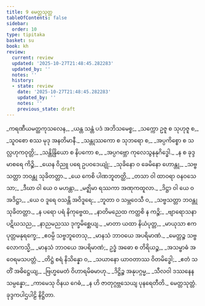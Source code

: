 ```yaml
---
title: 9 မေတ္တသုတ္တ
tableOfContents: false
sidebar:
  order: 10
type: tipitaka
basket: su
book: kh
review:
  current: review
  updated: '2025-10-27T21:48:45.282283'
  updated_by: ''
  notes: ''
  history:
  - state: review
    date: '2025-10-27T21:48:45.282283'
    updated_by: ''
    notes: ''
    previous_state: draft
---
```



<ReviewStatus review={frontmatter.review} showDetails={true} />

<HypothesisAnnotation frontmatter={frontmatter} />

<DynamicBreadcrumb />

<Division number="1" book="kh" e="ch" v="18" p="10">

<Paragraph number="95" type="verses" book="kh">
_ကရဏီယမတ္ထကုသလေန,_  
_ယန္တ သန္တံ ပဒံ အဘိသမေစ္စ;_  
_သက္ကော ဥဇူ စ သုဟုဇူ စ,_  
_သူဝစော စဿ မုဒု အနတိမာနီ._  

</Paragraph>

</Division>
<Division number="2" book="kh" e="ch" v="18" p="11">

<Paragraph number="96" type="verses" book="kh">
_သန္တုဿကော စ သုဘရော စ,_  
_အပ္ပကိစ္စော စ သလ္လဟုကဝုတ္တိ;_  
_သန္တိန္ဒြိယော စ နိပကော စ,_  
_အပ္ပဂဗ္ဘော ကုလေသွနနုဂိဒ္ဓေါ._  

</Paragraph>

</Division>
<Division number="3" book="kh" e="ch" v="18" p="11">

<Paragraph number="97" type="verses" book="kh">
_န စ ခုဒ္ဒမာစရေ ကိဉ္စိ,_  
_ယေန ဝိညူ ပရေ ဥပဝဒေယျုံ;_  
_သုခိနော ဝ ခေမိနော ဟောန္တု,_  
_သဗ္ဗသတ္တာ ဘဝန္တု သုခိတတ္တာ._  

</Paragraph>

</Division>
<Division number="4" book="kh" e="ch" v="18" p="11">

<Paragraph number="98" type="verses" book="kh">
_ယေ ကေစိ ပါဏဘူတတ္ထိ,_  
_တသာ ဝါ ထာဝရာ ဝနဝသေသာ;_  
_ဒီဃာ ဝါ ယေ ဝ မဟန္တာ,_  
_မဇ္ဈိမာ ရဿကာ အဏုကထူလာ._  

</Paragraph>

</Division>
<Division number="5" book="kh" e="ch" v="18" p="11">

<Paragraph number="99" type="verses" book="kh">
_ဒိဋ္ဌာ ဝါ ယေ ဝ အဒိဋ္ဌာ,_  
_ယေ ဝ ဒူရေ ဝသန္တိ အဝိဒူရေ;_  
_ဘူတာ ဝ သမ္ဘဝေသီ ဝ,_  
_သဗ္ဗသတ္တာ ဘဝန္တု သုခိတတ္တာ._  

</Paragraph>

</Division>
<Division number="6" book="kh" e="ch" v="18" p="11">

<Paragraph number="100" type="verses" book="kh">
_န ပရော ပရံ နိကုဗ္ဗေထ,_  
_နာတိမညေထ ကတ္ထစိ န ကဉ္စိ;_  
_ဗျာရောသနာ ပဋိဃသည,_  
_နာညမညဿ ဒုက္ခမိစ္ဆေယျ._  

</Paragraph>

</Division>
<Division number="7" book="kh" e="ch" v="18" p="11">

<Paragraph number="101" type="verses" book="kh">
_မာတာ ယထာ နိယံပုတ္တ,_  
_မာယုသာ ဧကပုတ္တမနုရက္ခေ;_  
_ဧဝမ္ပိ သဗ္ဗဘူတေသု,_  
_မာနသံ ဘာဝယေ အပရိမာဏံ._  

</Paragraph>

</Division>
<Division number="8" book="kh" e="ch" v="18" p="11">

<Paragraph number="102" type="verses" book="kh">
_မေတ္တဉ္စ သဗ္ဗလောကသ္မိ,_  
_မာနသံ ဘာဝယေ အပရိမာဏံ;_  
ဥဒ္ဓံ အဓော စ တိရိယဉ္စ,_  
_အသမ္ဗာဓံ အဝေရမသပတ္တံ._  

</Paragraph>

</Division>
<Division number="9" book="kh" e="ch" v="18" p="11">

<Paragraph number="103" type="verses" book="kh">
_တိဋ္ဌံ စရံ နိသိန္နော ဝ,_  
_သယာနော ယာဝတာဿ ဝိတမိဒ္ဓေါ;_  
_ဧတံ သတိံ အဓိဋ္ဌေယျ,_  
_ဗြဟ္မမေတံ ဝိဟာရမိဓမာဟု._  

</Paragraph>

</Division>
<Division number="10" book="kh" e="ch" v="18" p="11">

<Paragraph number="104" type="verses" book="kh">
_ဒိဋ္ဌိဉ္စ အနုပဂ္ဂမ္မ,_  
_သီလဝါ ဒဿနေန သမ္ပန္နော;_  
_ကာမေသု ဝိနယ ဂေဓံ,_  
_န ဟိ ဇာတုဂ္ဂဗ္ဘသေယျ ပုနရေတီတိ._  


</Paragraph>
</Division>

<Paragraph number="105" type="center" book="kh">
မေတ္တသုတ္တံ.



</Paragraph>

<Paragraph number="106" type="center" book="kh">
ခုဒ္ဒကပါဌပါဠိ နိဋ္ဌိတာ.
</Paragraph>